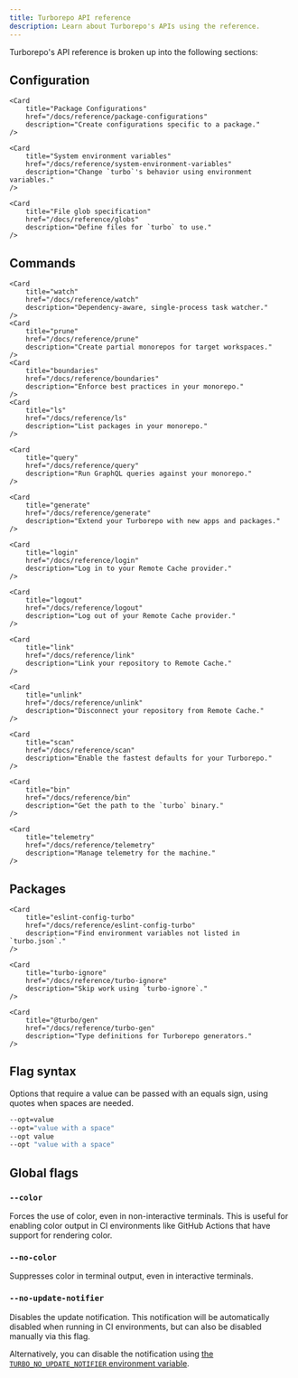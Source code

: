 ```yaml
---
title: Turborepo API reference
description: Learn about Turborepo's APIs using the reference.
---
```



Turborepo's API reference is broken up into the following sections:

## Configuration

<Cards>
    <Card
        title="Configuring turbo.json"
        href="/docs/reference/configuration"
        description="Configure the behavior of `turbo`."
    />

    <Card
        title="Package Configurations"
        href="/docs/reference/package-configurations"
        description="Create configurations specific to a package."
    />

    <Card
        title="System environment variables"
        href="/docs/reference/system-environment-variables"
        description="Change `turbo`'s behavior using environment variables."
    />

    <Card
        title="File glob specification"
        href="/docs/reference/globs"
        description="Define files for `turbo` to use."
    />

</Cards>

## Commands

<Cards>
    <Card
        title="run"
        href="/docs/reference/run"
        description="Run tasks using `turbo`."
    />

    <Card
        title="watch"
        href="/docs/reference/watch"
        description="Dependency-aware, single-process task watcher."
    />
    <Card
        title="prune"
        href="/docs/reference/prune"
        description="Create partial monorepos for target workspaces."
    />
    <Card
        title="boundaries"
        href="/docs/reference/boundaries"
        description="Enforce best practices in your monorepo."
    />
    <Card
        title="ls"
        href="/docs/reference/ls"
        description="List packages in your monorepo."
    />

    <Card
        title="query"
        href="/docs/reference/query"
        description="Run GraphQL queries against your monorepo."
    />

    <Card
        title="generate"
        href="/docs/reference/generate"
        description="Extend your Turborepo with new apps and packages."
    />

    <Card
        title="login"
        href="/docs/reference/login"
        description="Log in to your Remote Cache provider."
    />

    <Card
        title="logout"
        href="/docs/reference/logout"
        description="Log out of your Remote Cache provider."
    />

    <Card
        title="link"
        href="/docs/reference/link"
        description="Link your repository to Remote Cache."
    />

    <Card
        title="unlink"
        href="/docs/reference/unlink"
        description="Disconnect your repository from Remote Cache."
    />

    <Card
        title="scan"
        href="/docs/reference/scan"
        description="Enable the fastest defaults for your Turborepo."
    />

    <Card
        title="bin"
        href="/docs/reference/bin"
        description="Get the path to the `turbo` binary."
    />

    <Card
        title="telemetry"
        href="/docs/reference/telemetry"
        description="Manage telemetry for the machine."
    />

</Cards>

## Packages

<Cards>
    <Card
        title="create-turbo"
        href="/docs/reference/create-turbo"
        description="Get started with Turborepo using an example."
    />

    <Card
        title="eslint-config-turbo"
        href="/docs/reference/eslint-config-turbo"
        description="Find environment variables not listed in `turbo.json`."
    />

    <Card
        title="turbo-ignore"
        href="/docs/reference/turbo-ignore"
        description="Skip work using `turbo-ignore`."
    />

    <Card
        title="@turbo/gen"
        href="/docs/reference/turbo-gen"
        description="Type definitions for Turborepo generators."
    />

</Cards>

## Flag syntax

Options that require a value can be passed with an equals sign, using quotes when spaces are needed.

```bash title="Terminal"
--opt=value
--opt="value with a space"
--opt value
--opt "value with a space"
```

## Global flags

### `--color`

Forces the use of color, even in non-interactive terminals. This is useful for enabling color output in CI environments like GitHub Actions that have support for rendering color.

### `--no-color`

Suppresses color in terminal output, even in interactive terminals.

### `--no-update-notifier`

Disables the update notification. This notification will be automatically disabled when running in CI environments, but can also be disabled manually via this flag.

Alternatively, you can disable the notification using [the `TURBO_NO_UPDATE_NOTIFIER` environment variable](/docs/reference/system-environment-variables).
